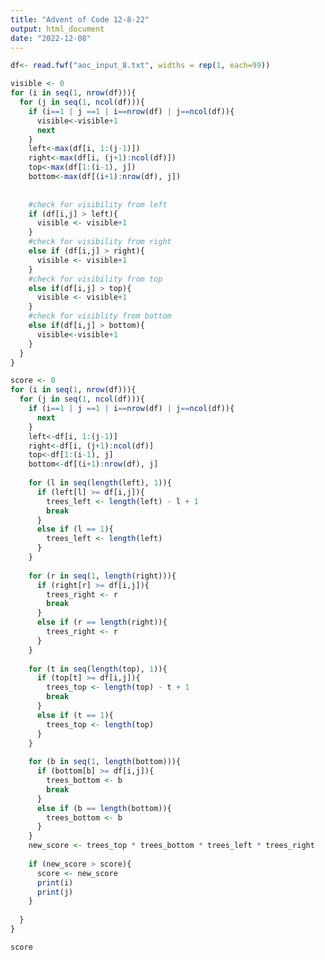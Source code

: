 ```yaml
---
title: "Advent of Code 12-8-22"
output: html_document
date: "2022-12-08"
---
```


```r
df<- read.fwf("aoc_input_8.txt", widths = rep(1, each=99))
```

```r
visible <- 0
for (i in seq(1, nrow(df))){
  for (j in seq(1, ncol(df))){
    if (i==1 | j ==1 | i==nrow(df) | j==ncol(df)){
      visible<-visible+1
      next
    }
    left<-max(df[i, 1:(j-1)])
    right<-max(df[i, (j+1):ncol(df)])
    top<-max(df[1:(i-1), j])
    bottom<-max(df[(i+1):nrow(df), j])
    
    
    #check for visibility from left
    if (df[i,j] > left){
      visible <- visible+1
    }
    #check for visibility from right
    else if (df[i,j] > right){
      visible <- visible+1
    }
    #check for visibility from top
    else if(df[i,j] > top){
      visible <- visible+1
    }
    #check for visiblity from bottom
    else if(df[i,j] > bottom){
      visible<-visible+1
    }
  }
}
```


```r
score <- 0
for (i in seq(1, nrow(df))){
  for (j in seq(1, ncol(df))){
    if (i==1 | j ==1 | i==nrow(df) | j==ncol(df)){
      next
    }
    left<-df[i, 1:(j-1)]
    right<-df[i, (j+1):ncol(df)]
    top<-df[1:(i-1), j]
    bottom<-df[(i+1):nrow(df), j]
    
    for (l in seq(length(left), 1)){
      if (left[l] >= df[i,j]){
        trees_left <- length(left) - l + 1
        break
      }
      else if (l == 1){
        trees_left <- length(left)
      }
    }
    
    for (r in seq(1, length(right))){
      if (right[r] >= df[i,j]){
        trees_right <- r
        break
      }
      else if (r == length(right)){
        trees_right <- r
      }
    }
    
    for (t in seq(length(top), 1)){
      if (top[t] >= df[i,j]){
        trees_top <- length(top) - t + 1
        break
      }
      else if (t == 1){
        trees_top <- length(top)
      }
    }
    
    for (b in seq(1, length(bottom))){
      if (bottom[b] >= df[i,j]){
        trees_bottom <- b
        break
      }
      else if (b == length(bottom)){
        trees_bottom <- b
      }
    }
    new_score <- trees_top * trees_bottom * trees_left * trees_right
    
    if (new_score > score){
      score <- new_score
      print(i)
      print(j)
    }
    
  }
}
```

```r
score
```

